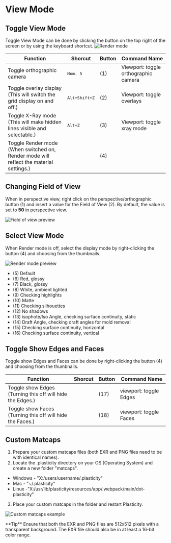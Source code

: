 
# View Mode

## Toggle View Mode

Toggle View Mode can be done by clicking the button on the top right of the screen or by using the keyboard shortcut.
![Render mode](/img/render-mode.png)

| Function                                                                                    | Shorcut                    | Button | Command Name                         |
| ------------------------------------------------------------------------------------------- | ---------------------------- | ------ | ------------------------------------ |
| Toggle orthographic camera                                                                  | <kbd>Num. 5</kbd>          | (1)    | Viewport: toggle orthographic camera |
| Toggle overlay display<br/>(This will switch the grid display on and off.)                  | <kbd>Alt+Shift+Z</kbd>     | (2)    | Viewport: toggle overlays            |
| Toggle X-Ray mode<br/>(This will make hidden lines visible and selectable.)                 | <kbd>Alt+Z</kbd>           | (3)    | Viewport: toggle xray mode           |
| Toggle Render mode<br/>(When switched on, Render mode will reflect the material settings.)  |                            | (4)    |                                      |

## Changing Field of View 

When in perspective view, right click on the perspective/orthographic button (1) and insert a value for the Field of View (2). By default, the value is set to **50** in perspective view. 

![Field of view preview](/img/field-of-view.png)

## Select View Mode

When Render mode is off, select the display mode by right-clicking the button (4) and choosing from the thumbnails.

![Render mode preview](/img/render-mode-preview.png)

- (5) Default
- (6) Red, glossy
- (7) Black, glossy
- (8) White, ambient lighted
- (9) Checking highlights
- (10) Matte
- (11) Checking silhouettes
- (12) No shadows
- (13) isophote/Iso Angle, checking surface continuity, static
- (14) Draft Angle, checking draft angles for mold removal
- (15) Checking surface continuity, horizontal
- (16) Checking surface continuity, vertical

## Toggle Show Edges and Faces

Toggle show Edges and Faces can be done by right-clicking the button (4) and choosing from the thumbnails.

| Function                                                      | Shorcut | Button | Command Name           |
| ------------------------------------------------------------- | ------- | ------ | ---------------------- |
| Toggle show Edges <br />(Turning this off will hide the Edges.) |         | (17)   | viewport: toggle Edges |
| Toggle show Faces <br />(Turning this off will hide the Faces.) |         | (18)   | viewport: toggle Faces |

## Custom Matcaps

1. Prepare your custom matcaps files (both EXR and PNG files need to be with identical names).
2. Locate the .plasticity directory on your OS (Operating System) and create a new folder "matcaps".

- Windows - "X:/users/username/.plasticity"
- Mac - "~/.plasticity"
- Linux -"X:/usr/lib/plasticity/resources/app/.webpack/main/dot-plasticity"

3. Place your custom matcaps in the folder and restart Plasticity.

![Custom matcaps example](/img/custom-matcaps-example.png)

<Callout type="info" emoji="💡">
**Tip**
   Ensure that both the EXR and PNG files are 512x512 pixels with a transparent background. The EXR file should also be in at least a 16-bit color range.
</Callout>